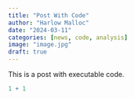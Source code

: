 ```yaml
---
title: "Post With Code"
author: "Harlow Malloc"
date: "2024-03-11"
categories: [news, code, analysis]
image: "image.jpg"
draft: true
---
```


This is a post with executable code.

```r
1 + 1
```
